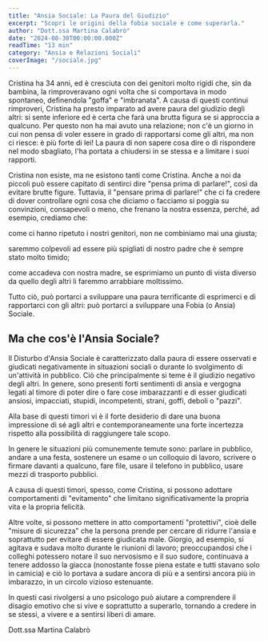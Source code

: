 ```yaml
---
title: "Ansia Sociale: La Paura del Giudizio"
excerpt: "Scopri le origini della fobia sociale e come superarla."
author: "Dott.ssa Martina Calabrò"
date: "2024-08-30T00:00:00.000Z"
readTime: "13 min"
category: "Ansia e Relazioni Sociali"
coverImage: "/sociale.jpg"
---
```


Cristina ha 34 anni, ed è cresciuta con dei genitori molto rigidi che, sin da bambina, la rimproveravano ogni volta che si comportava in modo spontaneo, definendola "goffa" e "imbranata". A causa di questi continui rimproveri, Cristina ha presto imparato ad avere paura del giudizio degli altri: si sente inferiore ed è certa che farà una brutta figura se si approccia a qualcuno. Per questo non ha mai avuto una relazione; non c'è un giorno in cui non pensa di voler essere in grado di rapportarsi come gli altri, ma non ci riesce: è più forte di lei! La paura di non sapere cosa dire o di rispondere nel modo sbagliato, l'ha portata a chiudersi in se stessa e a limitare i suoi rapporti.

Cristina non esiste, ma ne esistono tanti come Cristina. Anche a noi da piccoli può essere capitato di sentirci dire "pensa prima di parlare!", così da evitare brutte figure. Tuttavia, il "pensare prima di parlare!" che ci fa credere di dover controllare ogni cosa che diciamo o facciamo si poggia su convinzioni, consapevoli o meno, che frenano la nostra essenza, perché, ad esempio, crediamo che:

come ci hanno ripetuto i nostri genitori, non ne combiniamo mai una giusta;

saremmo colpevoli ad essere più spigliati di nostro padre che è sempre stato molto timido;

come accadeva con nostra madre, se esprimiamo un punto di vista diverso da quello degli altri li faremmo arrabbiare moltissimo.

Tutto ciò, può portarci a sviluppare una paura terrificante di esprimerci e di rapportarci con gli altri: può portarci a sviluppare una Fobia (o Ansia) Sociale.

## Ma che cos'è l'Ansia Sociale?

Il Disturbo d'Ansia Sociale è caratterizzato dalla paura di essere osservati e giudicati negativamente in situazioni sociali o durante lo svolgimento di un'attività in pubblico. Ciò che principalmente si teme è il giudizio negativo degli altri. In genere, sono presenti forti sentimenti di ansia e vergogna legati al timore di poter dire o fare cose imbarazzanti e di esser giudicati ansiosi, impacciati, stupidi, incompetenti, strani, goffi, deboli o "pazzi".

Alla base di questi timori vi è il forte desiderio di dare una buona impressione di sé agli altri e contemporaneamente una forte incertezza rispetto alla possibilità di raggiungere tale scopo.

In genere le situazioni più comunemente temute sono: parlare in pubblico, andare a una festa, sostenere un esame o un colloquio di lavoro, scrivere o firmare davanti a qualcuno, fare file, usare il telefono in pubblico, usare mezzi di trasporto pubblici.

A causa di questi timori, spesso, come Cristina, si possono adottare comportamenti di "evitamento" che limitano significativamente la propria vita e la propria felicità.

Altre volte, si possono mettere in atto comportamenti "protettivi", cioè delle "misure di sicurezza" che la persona prende per cercare di ridurre l'ansia e soprattutto per evitare di essere giudicata male. Giorgio, ad esempio, si agitava e sudava molto durante le riunioni di lavoro; preoccupandosi che i colleghi potessero notare il suo nervosismo e il suo sudore, continuava a tenere addosso la giacca (nonostante fosse piena estate e tutti stavano solo in camicia) e ciò lo portava a sudare ancora di più e a sentirsi ancora più in imbarazzo, in un circolo vizioso estenuante.

In questi casi rivolgersi a uno psicologo può aiutare a comprendere il disagio emotivo che si vive e soprattutto a superarlo, tornando a credere in se stessi, a vivere e a sentirsi liberi di amare.

Dott.ssa Martina Calabrò
